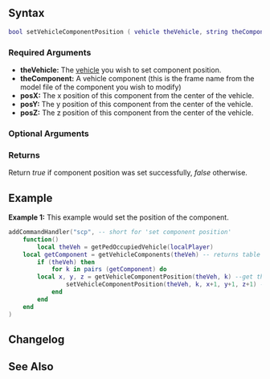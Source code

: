 
{{Client function}}

{{New feature/item|3.0131|1.3.1|4715|
This function set component position for [[/vehicle.md|vehicle]].
}}

==Syntax== 
<syntaxhighlight lang="lua">
bool setVehicleComponentPosition ( vehicle theVehicle, string theComponent, float posX, float posY, float posZ [, string base = "root"] )
</syntaxhighlight>

===Required Arguments=== 
*'''theVehicle:''' The [[/vehicle.md|vehicle]] you wish to set component position.
*'''theComponent:''' A vehicle component (this is the frame name from the model file of the component you wish to modify)
*'''posX:''' The x position of this component from the center of the vehicle.
*'''posY:''' The y position of this component from the center of the vehicle.
*'''posZ:''' The z position of this component from the center of the vehicle.

===Optional Arguments=== 
{{New feature/item|3.0141|1.4.0|7013|
*'''base:''' A string representing what the supplied position is relative to. It can be one of the following values:
**'''parent:''' The position is relative to the parent component.
**'''root:''' The position is relative to the root component.
**'''world:''' The position is a world position.
}}

===Returns=== 
Return ''true'' if component position was set successfully, ''false'' otherwise.

==Example== 
'''Example 1:''' This example would set the position of the component. 
<syntaxhighlight lang="lua">
addCommandHandler("scp", -- short for 'set component position'
    function()
        local theVeh = getPedOccupiedVehicle(localPlayer)
	local getComponent = getVehicleComponents(theVeh) -- returns table with all the components of the vehicle
        if (theVeh) then
            for k in pairs (getComponent) do
		local x, y, z = getVehicleComponentPosition(theVeh, k) --get the position of the component
                setVehicleComponentPosition(theVeh, k, x+1, y+1, z+1) -- increases by 1 unit
            end
        end
    end
)
</syntaxhighlight>

==Changelog==
{{ChangelogHeader}}
{{ChangelogItem|1.4.0-9.07013|Added '''base''' argument}}

==See Also==
{{Client_vehicle_functions}}